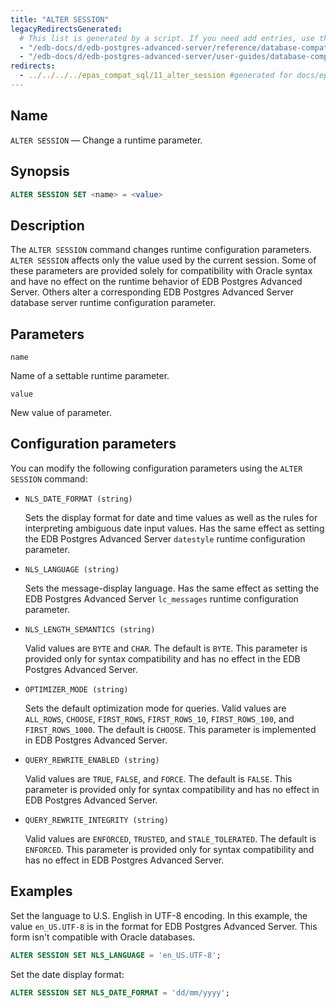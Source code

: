 ```yaml
---
title: "ALTER SESSION"
legacyRedirectsGenerated:
  # This list is generated by a script. If you need add entries, use the `legacyRedirects` key.
  - "/edb-docs/d/edb-postgres-advanced-server/reference/database-compatibility-for-oracle-developers-reference-guide/9.6/Database_Compatibility_for_Oracle_Developers_Reference_Guide.1.026.html"
  - "/edb-docs/d/edb-postgres-advanced-server/user-guides/database-compatibility-for-oracle-developers-guide/9.5/Database_Compatibility_for_Oracle_Developers_Guide.1.056.html"
redirects:
  - ../../../../epas_compat_sql/11_alter_session #generated for docs/epas/reorg-role-use-case-mode
---
```


<div id="alter_session" class="registered_link"></div>

## Name

`ALTER SESSION` &mdash; Change a runtime parameter.

## Synopsis

```sql
ALTER SESSION SET <name> = <value>
```

## Description

The `ALTER SESSION` command changes runtime configuration parameters. `ALTER SESSION` affects only the value used by the current session. Some of these parameters are provided solely for compatibility with Oracle syntax and have no effect on the runtime behavior of EDB Postgres Advanced Server. Others alter a corresponding EDB Postgres Advanced Server database server runtime configuration parameter.

## Parameters

`name`

 Name of a settable runtime parameter.

`value`

 New value of parameter.

## Configuration parameters

You can modify the following configuration parameters using the `ALTER SESSION` command:

-   `NLS_DATE_FORMAT (string)`

    Sets the display format for date and time values as well as the rules for interpreting ambiguous date input values. Has the same effect as setting the EDB Postgres Advanced Server `datestyle` runtime configuration parameter.

-   `NLS_LANGUAGE (string)`

    Sets the message-display language. Has the same effect as setting the EDB Postgres Advanced Server `lc_messages` runtime configuration parameter.

-   `NLS_LENGTH_SEMANTICS (string)`

    Valid values are `BYTE` and `CHAR`. The default is `BYTE`. This parameter is provided only for syntax compatibility and has no effect in the EDB Postgres Advanced Server.

-   `OPTIMIZER_MODE (string)`

    Sets the default optimization mode for queries. Valid values are `ALL_ROWS`, `CHOOSE`, `FIRST_ROWS`, `FIRST_ROWS_10`, `FIRST_ROWS_100`, and `FIRST_ROWS_1000`. The default is `CHOOSE`. This parameter is implemented in EDB Postgres Advanced Server.

-   `QUERY_REWRITE_ENABLED (string)`

    Valid values are `TRUE`, `FALSE`, and `FORCE`. The default is `FALSE`. This parameter is provided only for syntax compatibility and has no effect in EDB Postgres Advanced Server.

-   `QUERY_REWRITE_INTEGRITY (string)`

    Valid values are `ENFORCED`, `TRUSTED`, and `STALE_TOLERATED`. The default is `ENFORCED`. This parameter is provided only for syntax compatibility and has no effect in EDB Postgres Advanced Server.

## Examples

Set the language to U.S. English in UTF-8 encoding. In this example, the value `en_US.UTF-8` is in the format for EDB Postgres Advanced Server. This form isn't compatible with Oracle databases.

```sql
ALTER SESSION SET NLS_LANGUAGE = 'en_US.UTF-8';
```

Set the date display format:

```sql
ALTER SESSION SET NLS_DATE_FORMAT = 'dd/mm/yyyy';
```
